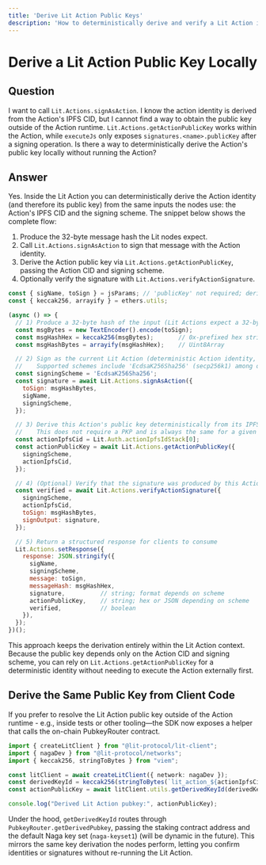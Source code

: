 ```yaml
---
title: 'Derive Lit Action Public Keys'
description: 'How to deterministically derive and verify a Lit Action identity without executing it externally.'
---
```


# Derive a Lit Action Public Key Locally

## Question

I want to call `Lit.Actions.signAsAction`. I know the action identity is derived from the Action's IPFS CID, but I cannot find a way to obtain the public key outside of the Action runtime. `Lit.Actions.getActionPublicKey` works within the Action, while `executeJs` only exposes `signatures.<name>.publicKey` after a signing operation. Is there a way to deterministically derive the Action's public key locally without running the Action?

## Answer

Yes. Inside the Lit Action you can deterministically derive the Action identity (and therefore its public key) from the same inputs the nodes use: the Action's IPFS CID and the signing scheme. The snippet below shows the complete flow:

1. Produce the 32-byte message hash the Lit nodes expect.
2. Call `Lit.Actions.signAsAction` to sign that message with the Action identity.
3. Derive the Action public key via `Lit.Actions.getActionPublicKey`, passing the Action CID and signing scheme.
4. Optionally verify the signature with `Lit.Actions.verifyActionSignature`.

```js
const { sigName, toSign } = jsParams; // 'publicKey' not required; derive it from the Action IPFS CID
const { keccak256, arrayify } = ethers.utils;

(async () => {
  // 1) Produce a 32-byte hash of the input (Lit Actions expect a 32-byte message for ECDSA schemes)
  const msgBytes = new TextEncoder().encode(toSign);
  const msgHashHex = keccak256(msgBytes);       // 0x-prefixed hex string
  const msgHashBytes = arrayify(msgHashHex);    // Uint8Array

  // 2) Sign as the current Lit Action (deterministic Action identity, not a PKP)
  //    Supported schemes include 'EcdsaK256Sha256' (secp256k1) among others.
  const signingScheme = 'EcdsaK256Sha256';
  const signature = await Lit.Actions.signAsAction({
    toSign: msgHashBytes,
    sigName,
    signingScheme,
  });

  // 3) Derive this Action's public key deterministically from its IPFS CID + scheme
  //    This does not require a PKP and is always the same for a given (CID, scheme).
  const actionIpfsCid = Lit.Auth.actionIpfsIdStack[0];
  const actionPublicKey = await Lit.Actions.getActionPublicKey({
    signingScheme,
    actionIpfsCid,
  });

  // 4) (Optional) Verify that the signature was produced by this Action identity
  const verified = await Lit.Actions.verifyActionSignature({
    signingScheme,
    actionIpfsCid,
    toSign: msgHashBytes,
    signOutput: signature,
  });

  // 5) Return a structured response for clients to consume
  Lit.Actions.setResponse({
    response: JSON.stringify({
      sigName,
      signingScheme,
      message: toSign,
      messageHash: msgHashHex,
      signature,          // string; format depends on scheme
      actionPublicKey,    // string; hex or JSON depending on scheme
      verified,           // boolean
    }),
  });
})();
```

This approach keeps the derivation entirely within the Lit Action context. Because the public key depends only on the Action CID and signing scheme, you can rely on `Lit.Actions.getActionPublicKey` for a deterministic identity without needing to execute the Action externally first.

## Derive the Same Public Key from Client Code

If you prefer to resolve the Lit Action public key outside of the Action runtime - e.g., inside tests or other tooling—the SDK now exposes a helper that calls the on-chain PubkeyRouter contract.

```ts
import { createLitClient } from "@lit-protocol/lit-client";
import { nagaDev } from "@lit-protocol/networks";
import { keccak256, stringToBytes } from "viem";

const litClient = await createLitClient({ network: nagaDev });
const derivedKeyId = keccak256(stringToBytes(`lit_action_${actionIpfsCid}`));
const actionPublicKey = await litClient.utils.getDerivedKeyId(derivedKeyId);

console.log("Derived Lit Action pubkey:", actionPublicKey);
```

Under the hood, `getDerivedKeyId` routes through `PubkeyRouter.getDerivedPubkey`, passing the staking contract address and the default Naga key set (`naga-keyset1`) (will be dynamic in the future). This mirrors the same key derivation the nodes perform, letting you confirm identities or signatures without re-running the Lit Action.
